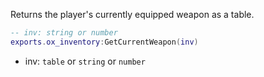 Returns the player's currently equipped weapon as a table.

```lua
-- inv: string or number
exports.ox_inventory:GetCurrentWeapon(inv)
```

* inv: `table` or `string` or `number`
